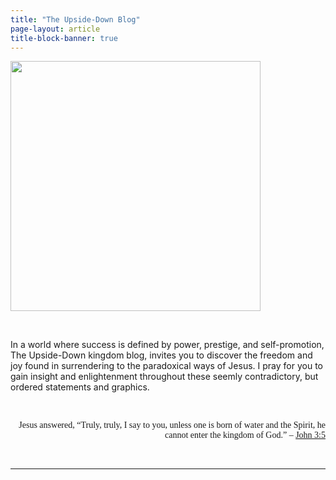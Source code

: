 ```yaml
---
title: "The Upside-Down Blog"
page-layout: article
title-block-banner: true
---
```


![](images/usdkingdm3.jpeg){fig-align="center" width="400"}

<br/>

In a world where success is defined by power, prestige, and self-promotion, The Upside-Down kingdom blog, invites you to discover the freedom and joy found in surrendering to the paradoxical ways of Jesus. I pray for you to gain insight and enlightenment throughout these seemly contradictory, but ordered statements and graphics.

<br/>

<p style="text-align: right; font-family: Publico;">Jesus answered, "Truly, truly, I say to you, unless one is born of water and the Spirit, he cannot enter the kingdom of God." – [John 3:5](https://www.bible.com/bible/59/JHN.3.5)</p>

<br/>

------------------------------------------------------------------------

<link rel="icon" type="image/png" href="images/tud_logo2"/>
